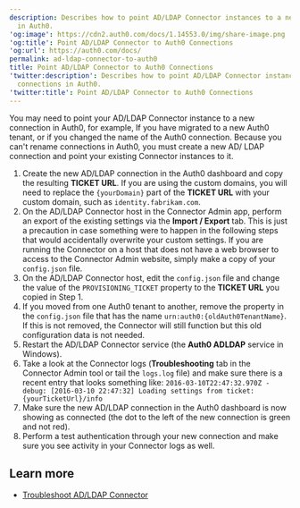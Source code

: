 ```yaml
---
description: Describes how to point AD/LDAP Connector instances to a new connections
  in Auth0.
'og:image': https://cdn2.auth0.com/docs/1.14553.0/img/share-image.png
'og:title': Point AD/LDAP Connector to Auth0 Connections
'og:url': https://auth0.com/docs/
permalink: ad-ldap-connector-to-auth0
title: Point AD/LDAP Connector to Auth0 Connections
'twitter:description': Describes how to point AD/LDAP Connector instances to a new
  connections in Auth0.
'twitter:title': Point AD/LDAP Connector to Auth0 Connections
---
```

You may need to point your AD/LDAP Connector instance to a new connection in Auth0, for example, If you have migrated to a new Auth0 tenant, or if you changed the name of the Auth0 connection. Because you can't rename connections in Auth0, you must create a new AD/ LDAP connection and point your existing Connector instances to it.

1. Create the new AD/LDAP connection in the Auth0 dashboard and copy the resulting **TICKET URL**. If you are using the custom domains, you will need to replace the `{yourDomain}` part of the **TICKET URL** with your custom domain, such as `identity.fabrikam.com`.
2. On the AD/LDAP Connector host in the Connector Admin app, perform an export of the existing settings via the **Import / Export** tab. This is just a precaution in case something were to happen in the following steps that would accidentally overwrite your custom settings. If you are running the Connector on a host that does not have a web browser to access to the Connector Admin website, simply make a copy of your `config.json` file.
3. On the AD/LDAP Connector host, edit the `config.json` file and change the value of the `PROVISIONING_TICKET` property to the **TICKET URL** you copied in Step 1.
4. If you moved from one Auth0 tenant to another, remove the property in the `config.json` file that has the name `urn:auth0:{oldAuth0TenantName}`. If this is not removed, the Connector will still function but this old configuration data is not needed.
5. Restart the AD/LDAP Connector service (the **Auth0 ADLDAP** service in Windows).
6. Take a look at the Connector logs (**Troubleshooting** tab in the Connector Admin tool or tail the `logs.log` file) and make sure there is a recent entry that looks something like: `2016-03-10T22:47:32.970Z - debug: [2016-03-10 22:47:32] Loading settings from ticket: {yourTicketUrl}/info`
7. Make sure the new AD/LDAP connection in the Auth0 dashboard is now showing as connected (the dot to the left of the new connection is green and not red).
8. Perform a test authentication through your new connection and make sure you see activity in your Connector logs as well.

## Learn more

* [Troubleshoot AD/LDAP Connector](/troubleshoot/integration-extensibility-issues/troubleshoot-ad-ldap-connector)